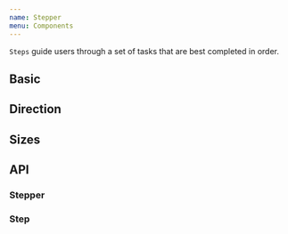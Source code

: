```yaml
---
name: Stepper
menu: Components
---
```



`Steps` guide users through a set of tasks that are best completed in order.

## Basic

<Playground>
  <SpacedGroup direction="vertical" xs={40}>
    <Stepper>
      <Stepper.Step title="Finished" seen />
      <Stepper.Step
        title="In Progress"
        current
      />
      <Stepper.Step
        title="Needs Action"
      />
      <Stepper.Step
        title="Finish Line"
      />
    </Stepper>
    <Stepper>
      <Stepper.Step title="Finished" description="Phone number verified" seen />
      <Stepper.Step
        title="In Progress"
        description="Step is in progress and needs action"
        current
      />
      <Stepper.Step
        title="Needs Action"
        description="Step was completed, but we went back to step 2"
      />
      <Stepper.Step
        title="Finish Line"
        description="Step has not been seen yet."
      />
    </Stepper>
    <Stepper>
      <Stepper.Step title="Step 1" description="Additional information" seen />
      <Stepper.Step
        title="Step 2"
        description="Step is in progress and needs action"
        current
      />
      <Stepper.Step
        title="Step 3"
        description="Step was completed, but we went back to step 2"
        seen
      />
      <Stepper.Step title="Step 4" description="Step has not been seen yet." />
    </Stepper>
    <Stepper>
      <Stepper.Step
        title="Step 1"
        description="Additional information"
        icon={CheckIcon}
        seen
      />
      <Stepper.Step
        title="Step 2"
        description="Step is in progress and needs action"
        icon={LoadingSpinIcon}
        current
      />
      <Stepper.Step
        title="Step 3"
        description="Step was completed, but we went back to step 2"
      />
    </Stepper>
  </SpacedGroup>
</Playground>

## Direction

<Playground>
  <SpacedGroup direction="vertical" xs={40}>
    <Stepper direction="vertical">
      <Stepper.Step title="Finished" seen />
      <Stepper.Step
        title="In Progress"
        current
      />
      <Stepper.Step
        title="Needs Action"
      />
      <Stepper.Step
        title="Finish Line"
      />
    </Stepper>
    <Stepper direction="vertical">
      <Stepper.Step title="Finished" description="Phone number verified" seen />
      <Stepper.Step
        title="In Progress"
        description="Step is in progress and needs action"
        current
      />
      <Stepper.Step
        title="Needs Action"
        description="Step was completed, but we went back to step 2"
      />
      <Stepper.Step
        title="Finish Line"
        description="Step has not been seen yet."
      />
    </Stepper>
  </SpacedGroup>
</Playground>

## Sizes

<Playground>
  <SpacedGroup direction="vertical" xs={40}>
    <Stepper size={24}>
      <Stepper.Step title="Finished" description="Phone number verified" seen />
      <Stepper.Step
        title="In Progress"
        description="Step is in progress and needs action"
        current
      />
      <Stepper.Step
        title="Needs Action"
        description="Step was completed, but we went back to step 2"
      />
      <Stepper.Step
        title="Finish Line"
        description="Step has not been seen yet."
      />
    </Stepper>
    <Stepper size={24} direction="vertical">
      <Stepper.Step
        title="Finished"
        description="Phone number verified"
        icon={CheckIcon}
        seen
      />
      <Stepper.Step
        title="Finished"
        description="Organization created"
        icon={CheckIcon}
        seen
      />
      <Stepper.Step
        title="Building workspace"
        description="Setting up workspace in the background"
        icon={LoadingSpinIcon}
        current
      />
    </Stepper>
    <ThemeProvider theme={{ Stepper: { titleWeight: "bold"} }}>
      <Stepper size={24} direction="vertical">
        <Stepper.Step
          title="Finished"
          icon={CheckIcon}
          seen
        />
        <Stepper.Step
          title="Finished"
          icon={CheckIcon}
          seen
        />
        <Stepper.Step
          title="Building workspace"
          icon={LoadingSpinIcon}
          current
        />
      </Stepper>
    </ThemeProvider>
  </SpacedGroup>
</Playground>

## API

### Stepper

<PropsTable of={Stepper} />

### Step

<PropsTable of={Stepper.Step} />
